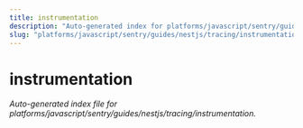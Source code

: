 ```yaml
---
title: instrumentation
description: "Auto-generated index for platforms/javascript/sentry/guides/nestjs/tracing/instrumentation"
slug: "platforms/javascript/sentry/guides/nestjs/tracing/instrumentation"
---
```


# instrumentation

_Auto-generated index file for platforms/javascript/sentry/guides/nestjs/tracing/instrumentation._
